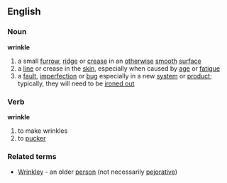 ==English==
===Noun===
'''wrinkle'''
# a small [[furrow]], [[ridge]] or [[crease]] in an [[otherwise]] [[smooth]] [[surface]]
# a [[line]] or crease in the [[skin]], especially when caused by [[age]] or [[fatigue]]
# a [[fault]], [[imperfection]] or [[bug]] especially in a new [[system]] or [[product]]; typically, they will need to be [[iron out|ironed out]]
===Verb===
'''wrinkle'''
# to make wrinkles
# to [[pucker]]
===Related terms===
* [[Wrinkley]] - an older [[person]] (not necessarily [[pejorative]])